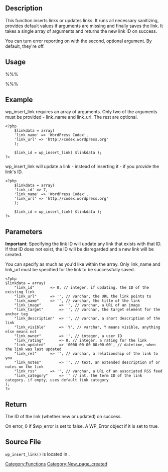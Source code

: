 {{Copyedit}}
{{en|Function_Reference/wp_insert_link}}

==Description==
This function inserts links or updates links. It runs all necessary sanitizing, provides default values if arguments are missing and finally saves the link. It takes a single array of arguments and returns the new link ID on success. 

You can turn error reporting on with the second, optional argument. By default, they're off.

==Usage==
%%%<?php wp_insert_link( $linkdata, true ); ?>%%%

==Example==
wp_insert_link requires an array of arguments. Only two of the arguments must be provided - link_name and link_url. The rest are optional.

<pre><?php
    $linkdata = array(
	'link_name' => 'WordPress Codex',
	'link_url' => 'http://codex.wordpress.org'
    );

    $link_id = wp_insert_link( $linkdata );
?></pre>

wp_insert_link will update a link - instead of inserting it - if you provide the link's ID.
<pre><?php
    $linkdata = array(
	'link_id' => 7,
	'link_name' => 'WordPress Codex',
	'link_url' => 'http://codex.wordpress.org'
    );

    $link_id = wp_insert_link( $linkdata );
?></pre>

==Parameters==
{{Parameter|$linkdata|array|An array containing the key/value pairs for the new link. The $key corresponds to the wp_links database table.}}

'''Important''': Specifying the link ID will update any link that exists with that ID. If that ID does not exist, the ID will be disregarded and a new link will be created.

You can specify as much as you'd like within the array. Only link_name and link_url must be specified for the link to be successfully saved.

<pre><?php
$linkdata = array(
	"link_id"		=> 0, // integer, if updating, the ID of the existing link
	"link_url"		=> '', // varchar, the URL the link points to
	"link_name"		=> '', // varchar, the title of the link
	"link_image"		=> '', // varchar, a URL of an image
	"link_target"		=> '', // varchar, the target element for the anchor tag
	"link_description"	=> '', // varchar, a short description of the link
	"link_visible"		=> 'Y', // varchar, Y means visible, anything else means not
	"link_owner"		=> '', // integer, a user ID
	"link_rating"		=> 0, // integer, a rating for the link
	"link_updated"		=> '0000-00-00 00:00:00', // datetime, when the link was last updated
	"link_rel"		=> '', // varchar, a relationship of the link to you
	"link_notes"		=> '', // text, an extended description of or notes on the link
	"link_rss"		=> '', // varchar, a URL of an associated RSS feed
	"link_category"		=> '' // int, the term ID of the link category. if empty, uses default link category
);
?></pre>

{{Parameter|$wp_error|boolean|Returns an error through [[Function Reference/WP_Error|WP_Error]] along with any errors generated by the database|optional|false}}

==Return==
The ID of the link (whether new or updated) on success. 

On error, 0 if $wp_error is set to false. A WP_Error object if it is set to true.

==Source File==
<tt>wp_insert_link()</tt> is located in {{Trac|wp-admin/includes/bookmark.php}}.

[[Category:Functions]]
[[Category:New_page_created]]